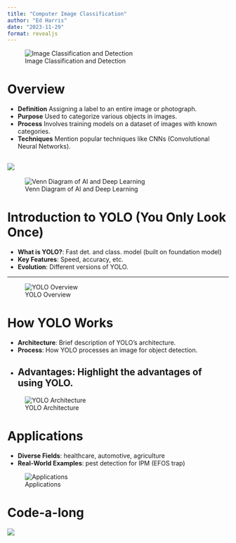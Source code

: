 ```yaml
---
title: "Computer Image Classification"
author: "Ed Harris"
date: "2023-11-29"
format: revealjs
---
```

![Image Classification and Detection](pics/0.boxes.webp)


# Overview

- **Definition** Assigning a label to an entire image or photograph.
- **Purpose** Used to categorize various objects in images.
- **Process** Involves training models on a dataset of images with known categories.
- **Techniques** Mention popular techniques like CNNs (Convolutional Neural Networks).

![](pics/kitten.webp)
---

![Venn Diagram of AI and Deep Learning](pics/venn_diagram.png)

# Introduction to YOLO (You Only Look Once)

- **What is YOLO?**: Fast det. and class. model (built on foundation model)
- **Key Features**: Speed, accuracy, etc.
- **Evolution**: Different versions of YOLO.

---

![YOLO Overview](pics/yolo-comparison-plots.png)

# How YOLO Works

- **Architecture**: Brief description of YOLO's architecture.
- **Process**: How YOLO processes an image for object detection.
- **Advantages**: Highlight the advantages of using YOLO.
---

![YOLO Architecture](pics/yolo-architecture.jpg)

# Applications

- **Diverse Fields**: healthcare, automotive, agriculture
- **Real-World Examples**: pest detection for IPM (EFOS trap)

![Applications](pics/EFOStrap.png)

# Code-a-long

![](pics/scriptkitty.webp)

